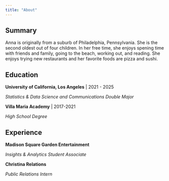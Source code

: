 ```yaml
---
title: "About"
---
```


## Summary 
Anna is originally from a suburb of Philadelphia, Pennsylvania. She is the second oldest out of four children. In her free time, she enjoys spening time with friends and family, going to the beach, working out, and reading. She enjoys trying new restaurants and her favorite foods are pizza and sushi. 


## Education 

**University of California, Los Angeles** | 2021 - 2025 

*Statistics & Data Science and Communications Double Major* 

**Villa Maria Academy** | 2017-2021

*High School Degree* 

## Experience 

**Madison Square Garden Entertainment**

*Insights & Analytics Student Associate* 

**Christina Relations** 

*Public Relations Intern* 